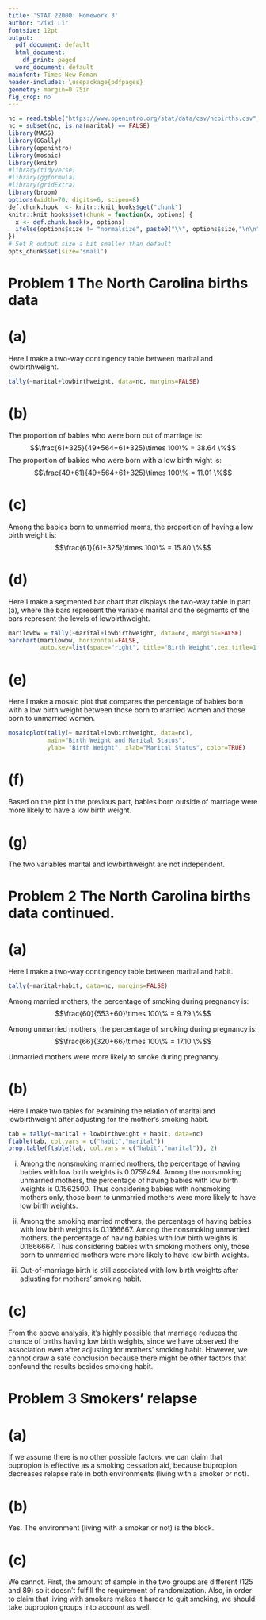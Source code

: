 ```yaml
---
title: 'STAT 22000: Homework 3'
author: "Zixi Li"
fontsize: 12pt
output:
  pdf_document: default
  html_document:
    df_print: paged
  word_document: default
mainfont: Times New Roman
header-includes: \usepackage{pdfpages}
geometry: margin=0.75in
fig_crop: no
---
```


```r
nc = read.table("https://www.openintro.org/stat/data/csv/ncbirths.csv",sep=",", header=T)
nc = subset(nc, is.na(marital) == FALSE)
library(MASS)
library(GGally)
library(openintro)
library(mosaic)
library(knitr)
#library(tidyverse)
#library(ggformula)
#library(gridExtra)
library(broom)
options(width=70, digits=6, scipen=8)
def.chunk.hook  <- knitr::knit_hooks$get("chunk")
knitr::knit_hooks$set(chunk = function(x, options) {
  x <- def.chunk.hook(x, options)
  ifelse(options$size != "normalsize", paste0("\\", options$size,"\n\n", x, "\n\n \\normalsize"), x)
})
# Set R output size a bit smaller than default
opts_chunk$set(size='small') 
```
# Problem 1 The North Carolina births data
# (a)
Here I make a two-way contingency table between marital and lowbirthweight.
```r
tally(~marital+lowbirthweight, data=nc, margins=FALSE)
```
 
# (b)
The proportion of babies who were born out of marriage is:
$$\frac{61+325}{49+564+61+325}\times 100\% = 38.64 \%$$
The proportion of babies who were born with a low birth wight is:
$$\frac{49+61}{49+564+61+325}\times 100\% = 11.01 \%$$

# (c)
Among the babies born to unmarried moms, the proportion of having a low birth weight is:
$$\frac{61}{61+325}\times 100\% = 15.80 \%$$


# (d)
Here I make a segmented bar chart that displays the two-way table in part (a), where the bars represent the variable marital and the segments of the bars represent the levels of lowbirthweight.
```r
marilowbw = tally(~marital+lowbirthweight, data=nc, margins=FALSE)
barchart(marilowbw, horizontal=FALSE, 
         auto.key=list(space="right", title="Birth Weight",cex.title=1.2))
```

# (e)
Here I make a mosaic plot that compares the percentage of babies born with a low birth weight between those born to married women and those born to unmarried women.
```r
mosaicplot(tally(~ marital+lowbirthweight, data=nc), 
           main="Birth Weight and Marital Status",
           ylab= "Birth Weight", xlab="Marital Status", color=TRUE)
```

# (f)
Based on the plot in the previous part, babies born outside of marriage were more likely to have a low birth weight.

# (g)
The two variables marital and lowbirthweight are not independent.

# Problem 2 The North Carolina births data continued.
# (a)
Here I make a two-way contingency table between marital and habit.
```r
tally(~marital+habit, data=nc, margins=FALSE)
```

Among married mothers, the percentage of smoking during pregnancy is:
$$\frac{60}{553+60}\times 100\% = 9.79 \%$$

Among unmarried mothers, the percentage of smoking during pregnancy is:
$$\frac{66}{320+66}\times 100\% = 17.10 \%$$

Unmarried mothers were more likely to smoke during pregnancy.

# (b)
Here I make two tables for examining the relation of marital and lowbirthweight after adjusting for the mother’s smoking habit.
```r
tab = tally(~marital + lowbirthweight + habit, data=nc) 
ftable(tab, col.vars = c("habit","marital")) 
prop.table(ftable(tab, col.vars = c("habit","marital")), 2)
```

i. Among the nonsmoking married mothers, the percentage of having babies with low birth weights is 0.0759494. Among the nonsmoking unmarried mothers, the percentage of having babies with low birth weights is 0.1562500. Thus considering babies with nonsmoking mothers only, those born to unmarried mothers were more likely to have low birth weights.

ii. Among the smoking married mothers, the percentage of having babies with low birth weights is 0.1166667. Among the nonsmoking unmarried mothers, the percentage of having babies with low birth weights is 0.1666667. Thus considering babies with smoking mothers only, those born to unmarried mothers were more likely to have low birth weights.

iii. Out-of-marriage birth is still associated with low birth weights after adjusting for mothers' smoking habit.

# (c)
From the above analysis, it's highly possible that marriage reduces the chance of births having low birth weights, since we have observed the association even after adjusting for mothers' smoking habit. However, we cannot draw a safe conclusion because there might be other factors that confound the results besides smoking habit.

# Problem 3 Smokers' relapse
# (a)
If we assume there is no other possible factors, we can claim that bupropion is effective as a smoking cessation aid, because bupropion decreases relapse rate in both environments (living with a smoker or not).

# (b)
Yes. The environment (living with a smoker or not) is the block.

# (c)
We cannot. First, the amount of sample in the two groups are different (125 and 89) so it doesn’t fulfill the requirement of randomization. Also, in order to claim that living with smokers makes it harder to quit smoking, we should take bupropion groups into account as well.
